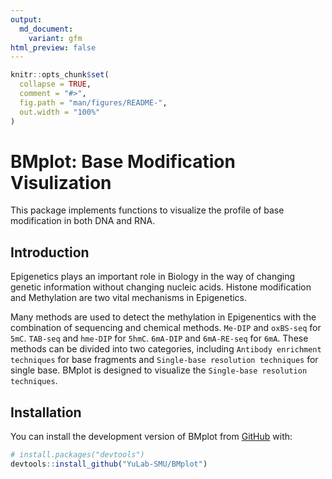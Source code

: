 ```yaml
---
output:
  md_document:
    variant: gfm
html_preview: false
---
```


<!-- README.md is generated from README.Rmd. Please edit that file -->

```r
knitr::opts_chunk$set(
  collapse = TRUE,
  comment = "#>",
  fig.path = "man/figures/README-",
  out.width = "100%"
)
```

# BMplot: Base Modification Visulization

<!-- badges: start -->

<!-- badges: end -->

This package implements functions to visualize the profile of base modification in both DNA and RNA.

## Introduction
Epigenetics plays an important role in Biology in the way of changing genetic information without changing nucleic acids. Histone modification and Methylation are two vital mechanisms in Epigenetics. 

Many methods are used to detect the methylation in Epigenentics with the combination of sequencing and chemical methods. `Me‑DIP` and `oxBS‑seq` for `5mC`. `TAB-seq` and `hme‑DIP` for `5hmC`. `6mA‑DIP` and `6mA‑RE-seq` for `6mA`. These methods can be divided into two categories, including `Antibody enrichment techniques` for base fragments and `Single-base resolution techniques` for single base. BMplot is designed to visualize the `Single-base resolution techniques`.

## Installation

You can install the development version of BMplot from [GitHub](https://github.com/) with:

``` r
# install.packages("devtools")
devtools::install_github("YuLab-SMU/BMplot")
```

